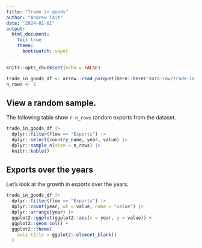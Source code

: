 ```yaml
---
title: "Trade in goods"
author: "Andrew Tait"
date: "2024-01-01"
output:
  html_document:
    toc: true
    theme:
      bootswatch: vapor
---
```


```r
knitr::opts_chunk$set(echo = FALSE)
```

```r
trade_in_goods_df <- arrow::read_parquet(here::here("data-raw/trade-in-goods.parquet"))
n_rows <- 5
```

## View a random sample.

The following table show `r n_rows` random exports from the dataset.

```r
trade_in_goods_df |>
  dplyr::filter(flow == "Exports") |> 
  dplyr::select(country_name, year, value) |> 
  dplyr::sample_n(size = n_rows) |> 
  knitr::kable()
```

## Exports over the years

Let's look at the growth in exports over the years.

```r
trade_in_goods_df |>
  dplyr::filter(flow == "Exports") |>
  dplyr::count(year, wt = value, name = "value") |>
  dplyr::arrange(year) |>
  ggplot2::ggplot(ggplot2::aes(x = year, y = value)) +
  ggplot2::geom_col() +
  ggplot2::theme(
    axis.title = ggplot2::element_blank()
  )
```
